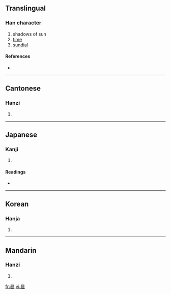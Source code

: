==Translingual==

===Han character===
{{Han char|rn=72|rad=日|as=08|sn=12|four=6060<sub>4</sub>|canj=日竹人口 (AHOR), 日竹卜口 (AHYR)}}

# shadows of sun
# [[time]]
# [[sundial]]

====References====
* {{Han ref|kx=0497.100|dkj=14005|dj=0863.180|hdz=21519.150|uh=6677|ud=26231|bh=B4BE|bd=46270}}

----

==Cantonese==

===Hanzi===
{{yue-hanzi|jyut=|y=gwai2}}

# {{defn|Cantonese}}

----

==Japanese==

===Kanji===
{{ja-kanji|grade=|rs=日08}}

# {{defn|Japanese}}

====Readings====
* {{ja-readings|on=[[き]] (ki)|kun=[[かげ]] (kage)}}

----

==Korean==

===Hanja===
{{ko-hanja|hangeul=귀|eumhun=|rv=gwi|mr=kwi|y=kwi}}

# {{defn|Korean}}

----

==Mandarin==

===Hanzi===
{{cmn-hanzi|pin=[[guǐ]] ([[gui3]])|wg=kuei<sup>3</sup>}}

# {{defn|Mandarin}}

[[fr:晷]]
[[vi:晷]]